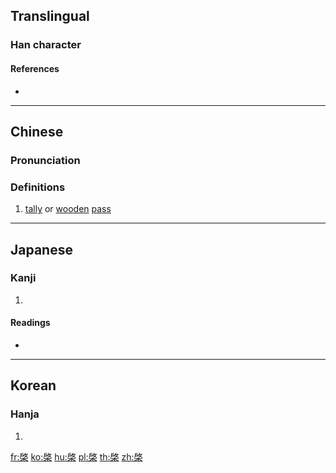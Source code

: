 ==Translingual==

===Han character===
{{Han char|rn=75|rad=木|as=08|sn=12|four=78904|canj=HKD,IKD|ids=⿱𢼄木}}

====References====
* {{Han ref|kx=0534.020|dkj=14965|dj=0922.010|hdz=21239.070|uh=68E8|ud=26856|bh=D9C9|bd=55753}}

----

==Chinese==
{{zh-forms}}

===Pronunciation===
{{zh-pron
|m=qǐ
|c=kai2
|mc=y
|oc=y
|ma=
|cat=n
}}

===Definitions===
# [[tally]] or [[wooden]] [[pass]]

----

==Japanese==

===Kanji===
{{ja-kanji|grade=|rs=木08}}

# {{defn|lang=ja|sort=木08}}

====Readings====
* {{ja-readings|on=[[けい]] (kei), [[けん]] (ken)|kun=[[てがた]] (tegata)}}

----

==Korean==

===Hanja===
{{ko-hanja|hangeul=계|eumhun=|rv=gye|mr=kye|y=kyey}}

# {{defn|lang=ko|sort=木08}}

[[fr:棨]]
[[ko:棨]]
[[hu:棨]]
[[pl:棨]]
[[th:棨]]
[[zh:棨]]